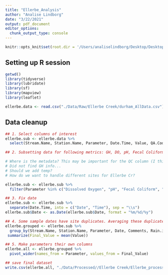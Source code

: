 ```yaml
---
title: "Ellerbe_Analysis"
author: "Analise Lindborg"
date: "3/22/2021"
output: pdf_document
editor_options: 
  chunk_output_type: console
---
```


```r
knitr::opts_knit$set(root.dir = '/Users/analiselindborg/Desktop/Desktop - Analise’s MacBook Pro/Data Analytics/EDA_Final_Project_DurhamWQ')
```

## Setting up R session

```r
getwd()
library(tidyverse)
library(lubridate)
library(sf)
library(mapview)
library(leaflet)

ellerbe.data <- read.csv("./Data/Raw/Ellerbe Creek/durham_AllData.csv")
```

## Data cleanup


```r
## 1. Select columns of interest
ellerbe.sub <- ellerbe.data %>%
  select(Stream.Name, Station.Name, Parameter, Date.Time, Value, QA.Code, Unit, Comments, Rain.in.Last.24.Hours, Sky.Condition)

## 2. Subsetting data for following metrics: GH, DO, pH, Fecal Coliform, Zn, Cu, TP, TSS, and turbidity

# Where is the metadata? This may be important for the QC column (I think U is the detection limit), and the flow severity (not sure what this means, is it arbitrary?)
# Did not find GH info...
# Should we add temp?
# How do we want to handle different sites for Ellerbe Cr?

ellerbe.sub <- ellerbe.sub %>%
  filter(Parameter %in% c("Dissolved Oxygen", "pH", "Fecal Coliform", "Zinc", "Copper", "Total Phosphorus", "Total Suspended Solids", "Turbidity"))

## 3. Fix date
ellerbe.sub <- ellerbe.sub %>%
  separate(Date.Time, into = c("Date", "Time"), sep = "\\s")
ellerbe.sub$Date <- as.Date(ellerbe.sub$Date, format = "%m/%d/%y")

## 4. Some sample dates have site duplicates. Averaging these duplicate values to get one value for each parameter at each site on each data. 
ellerbe.grouped <- ellerbe.sub %>%
  group_by(Stream.Name, Station.Name, Parameter, Date, Comments, Rain.in.Last.24.Hours, Sky.Condition) %>%
 summarize(Final_Value = mean(Value)) 

## 5. Make parameters their own columns
ellerbe.all <- ellerbe.grouped %>%
  pivot_wider(names_from = Parameter, values_from = Final_Value)

## save final dataset
write.csv(ellerbe.all, "./Data/Processed//Ellerbe Creek/Ellerbe_processed.csv")
```

